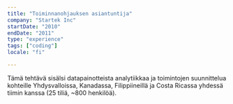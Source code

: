 ```yaml
---
title: "Toiminnanohjauksen asiantuntija"
company: "Startek Inc"
startDate: "2010"
endDate: "2011"
type: "experience"
tags: ["coding"]
locale: "fi"

---
```


Tämä tehtävä sisälsi datapainotteista analytiikkaa ja toimintojen suunnittelua kohteille Yhdysvalloissa, Kanadassa, Filippiineillä ja Costa Ricassa yhdessä tiimin kanssa (25 tiliä, ~800 henkilöä).